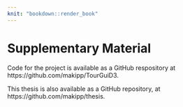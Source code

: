 ```yaml
---
knit: "bookdown::render_book"
---
```


\appendix

# Supplementary Material

Code for the project is available as a GitHub respository at https://github.com/makipp/TourGuiD3.

This thesis is also available as a GitHub repository, at https://github.com/makipp/thesis.

